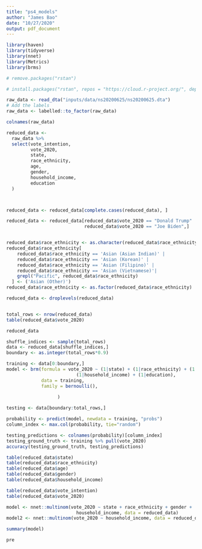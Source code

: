 ```yaml
---
title: "ps4_models"
author: "James Bao"
date: "10/27/2020"
output: pdf_document
---
```


```r
library(haven)
library(tidyverse)
library(nnet)
library(Metrics)
library(brms)
```
```r
# remove.packages("rstan")

```

```r
# install.packages("rstan", repos = "https://cloud.r-project.org/", dependencies = TRUE)

```


```r
raw_data <- read_dta("inputs/data/ns20200625/ns20200625.dta")
# Add the labels
raw_data <- labelled::to_factor(raw_data)
```
```r
colnames(raw_data)
```


```r
reduced_data <- 
  raw_data %>% 
  select(vote_intention,
         vote_2020,
         state,
         race_ethnicity,
         age,
         gender,
         household_income,
         education
  )



reduced_data <- reduced_data[complete.cases(reduced_data), ]

reduced_data <- reduced_data[reduced_data$vote_2020 == "Donald Trump" |
                             reduced_data$vote_2020 == "Joe Biden",]


reduced_data$race_ethnicity <- as.character(reduced_data$race_ethnicity)
reduced_data$race_ethnicity[
    reduced_data$race_ethnicity == 'Asian (Asian Indian)' |
    reduced_data$race_ethnicity == 'Asian (Korean)' |
    reduced_data$race_ethnicity == 'Asian (Filipino)' |
    reduced_data$race_ethnicity == 'Asian (Vietnamese)'|
    grepl("Pacific", reduced_data$race_ethnicity)
  ] <- ('Asian (Other)')
reduced_data$race_ethnicity <- as.factor(reduced_data$race_ethnicity)

reduced_data <- droplevels(reduced_data)


total_rows <- nrow(reduced_data)
table(reduced_data$vote_2020)

reduced_data
```
```r
shuffle_indices <- sample(total_rows)
data <- reduced_data[shuffle_indices,]
boundary <- as.integer(total_rows*0.9)

training <- data[0:boundary,]
model <- brm(formula = vote_2020 ~ (1|state) + (1|race_ethnicity) + (1|gender) + 
                          (1|household_income) + (1|education), 
             data = training,
             family = bernoulli(),
              
                   )
```


```r
testing <- data[boundary:total_rows,]

probability <- predict(model, newdata = training, "probs")
column_index <- max.col(probability, tie="random")

testing_predictions <- colnames(probability)[column_index]
testing_ground_truth <- training %>% pull(vote_2020)
accuracy(testing_ground_truth, testing_predictions)

```


```r
table(reduced_data$state)
table(reduced_data$race_ethnicity)
table(reduced_data$age)
table(reduced_data$gender)
table(reduced_data$household_income)

table(reduced_data$vote_intention)
table(reduced_data$vote_2020)
```
```r
model <- nnet::multinom(vote_2020 ~ state + race_ethnicity + gender + 
                          household_income, data = reduced_data)
model2 <- nnet::multinom(vote_2020 ~ household_income, data = reduced_data)
```
```r
summary(model)
```


```r
pre
```

